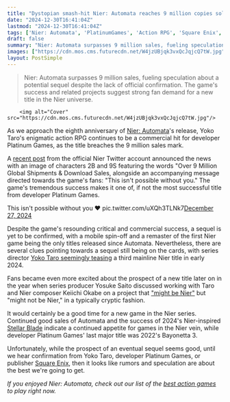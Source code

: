```yaml
---
title: "Dystopian smash-hit Nier: Automata reaches 9 million copies sold"
date: "2024-12-30T16:41:04Z"
lastmod: "2024-12-30T16:41:04Z"
tags: ['Nier: Automata', 'PlatinumGames', 'Action RPG', 'Square Enix', 'Yoko Taro', '9 Million Sales', 'Sequel Speculation']
draft: false
summary: "Nier: Automata surpasses 9 million sales, fueling speculation about a potential sequel despite the lack of official confirmation.  The game's success and related projects suggest strong fan demand for a new title in the Nier universe."
images: ["https://cdn.mos.cms.futurecdn.net/W4jzUBjqk3vxQcJqjcQ7tW.jpg"]
layout: PostSimple
---
```

> Nier: Automata surpasses 9 million sales, fueling speculation about a potential sequel despite the lack of official confirmation.  The game's success and related projects suggest strong fan demand for a new title in the Nier universe.


        <img alt="Cover" src="https://cdn.mos.cms.futurecdn.net/W4jzUBjqk3vxQcJqjcQ7tW.jpg"/>
        
As we approach the eighth anniversary of [Nier: Automata](https://www.gamesradar.com/nier-automata-tips/)'s release, Yoko Taro's enigmatic action RPG continues to be a commercial hit for developer Platinum Games, as the title breaches the 9 million sales mark.

A [recent post](https://x.com/NieRGame/status/1872523061955866863) from the official Nier Twitter account announced the news with an image of characters 2B and 9S featuring the words "Over 9 Million Global Shipments & Download Sales, alongside an accompanying message directed towards the game's fans: "This isn't possible without you." The game's tremendous success makes it one of, if not the most successful title from developer Platinum Games.

This isn't possible without you ❤️ pic.twitter.com/uXQh3TLNk7[December 27, 2024](https://twitter.com/NieRGame/status/1872523061955866863)

Despite the game's resounding critical and commercial success, a sequel is yet to be confirmed, with a mobile spin-off and a remaster of the first Nier game being the only titles released since Automata. Nevertheless, there are several clues pointing towards a sequel still being on the cards, with series director [Yoko Taro seemingly teasing](https://www.gamesradar.com/nier-automata-director-teases-third-main-series-game-by-dunking-on-its-publisher/) a third mainline Nier title in early 2024. 

Fans became even more excited about the prospect of a new title later on in the year when series producer Yosuke Saito discussed working with Taro and Nier composer Keiichi Okabe on a project that ["might be Nier"](https://www.gamesradar.com/games/action-rpg/pouring-fuel-on-the-nier-3-fires-series-producer-says-several-automata-leads-have-reunited-for-a-new-game-that-might-be-nier-but-also-might-not-be-nier/) but "might not be Nier," in a typically cryptic fashion.

It would certainly be a good time for a new game in the Nier series. Continued good sales of Automata and the success of 2024's Nier-inspired [Stellar Blade](https://www.gamesradar.com/stellar-blade/) indicate a continued appetite for games in the Nier vein, while developer Platinum Games' last major title was 2022's Bayonetta 3. 

Unfortunately, while the prospect of an eventual sequel seems good, until we hear confirmation from Yoko Taro, developer Platinum Games, or publisher [Square Enix](https://www.gamesradar.com/tag/square_enix/), then it looks like rumors and speculation are about the best we're going to get.

*If you enjoyed Nier: Automata, check out our list of the *[<em>best action games</em>](https://www.gamesradar.com/best-action-games/)* to play right now.*
        